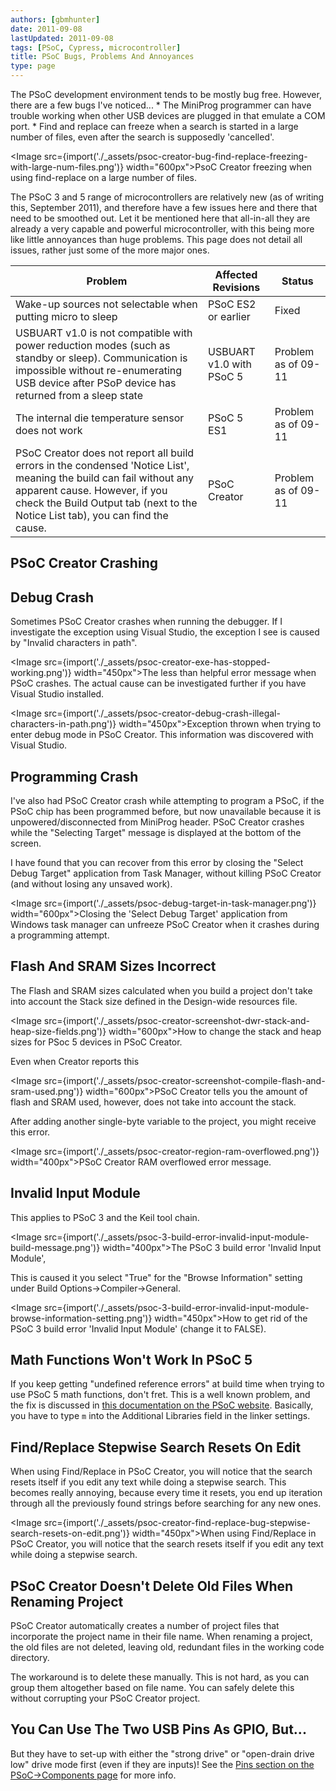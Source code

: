 ```yaml
---
authors: [gbmhunter]
date: 2011-09-08
lastUpdated: 2011-09-08
tags: [PSoC, Cypress, microcontroller]
title: PSoC Bugs, Problems And Annoyances
type: page
---
```


The PSoC development environment tends to be mostly bug free. However, there are a few bugs I've noticed...  * The MiniProg programmer can have trouble working when other USB devices are plugged in that emulate a COM port.  * Find and replace can freeze when a search is started in a large number of files, even after the search is supposedly 'cancelled'.

<Image src={import('./_assets/psoc-creator-bug-find-replace-freezing-with-large-num-files.png')} width="600px">PsoC Creator freezing when using find-replace on a large number of files.</Image>

The PSoC 3 and 5 range of microcontrollers are relatively new (as of writing this, September 2011), and therefore have a few issues here and there that need to be smoothed out. Let it be mentioned here that all-in-all they are already a very capable and powerful microcontroller, with this being more like little annoyances than huge problems. This page does not detail all issues, rather just some of the more major ones.

<table>
    <thead>
        <tr>
            <th>Problem</th>
            <th>Affected Revisions</th>
            <th>Status</th>
        </tr>
    </thead>
<tbody ><tr >
<td >Wake-up sources not selectable when putting micro to sleep</td>
<td >PSoC ES2 or earlier</td>
<td >Fixed</td>
</tr><tr >
<td >USBUART v1.0 is not compatible with power reduction modes (such as standby or sleep). Communication is impossible without re-enumerating USB device after PSoP device has returned from a sleep state</td>
<td >USBUART v1.0 with PSoC 5</td>
<td >Problem as of 09-11</td>
</tr><tr >
<td >The internal die temperature sensor does not work</td>
<td >PSoC 5 ES1</td>
<td >Problem as of 09-11</td>
</tr><tr >
<td >PSoC Creator does not report all build errors in the condensed 'Notice List', meaning the build can fail without any apparent cause. However, if you check the Build Output tab (next to the Notice List tab), you can find the cause.</td>
<td >PSoC Creator</td>
<td >Problem as of 09-11</td>
</tr></tbody></table>

## PSoC Creator Crashing

## Debug Crash

Sometimes PSoC Creator crashes when running the debugger. If I investigate the exception using Visual Studio, the exception I see is caused by "Invalid characters in path". 

<Image src={import('./_assets/psoc-creator-exe-has-stopped-working.png')} width="450px">The less than helpful error message when PSoC crashes. The actual cause can be investigated further if you have Visual Studio installed.</Image>

<Image src={import('./_assets/psoc-creator-debug-crash-illegal-characters-in-path.png')} width="450px">Exception thrown when trying to enter debug mode in PSoC Creator. This information was discovered with Visual Studio.</Image>

## Programming Crash

I've also had PSoC Creator crash while attempting to program a PSoC, if the PSoC chip has been programmed before, but now unavailable because it is unpowered/disconnected from MiniProg header. PSoC Creator crashes while the "Selecting Target" message is displayed at the bottom of the screen.

I have found that you can recover from this error by closing the "Select Debug Target" application from Task Manager, without killing PSoC Creator (and without losing any unsaved work).

<Image src={import('./_assets/psoc-debug-target-in-task-manager.png')} width="600px">Closing the 'Select Debug Target' application from Windows task manager can unfreeze PSoC Creator when it crashes during a programming attempt.</Image>

## Flash And SRAM Sizes Incorrect

The Flash and SRAM sizes calculated when you build a project don't take into account the Stack size defined in the Design-wide resources file.

<Image src={import('./_assets/psoc-creator-screenshot-dwr-stack-and-heap-size-fields.png')} width="600px">How to change the stack and heap sizes for PSoc 5 devices in PSoC Creator.</Image>

Even when Creator reports this

<Image src={import('./_assets/psoc-creator-screenshot-compile-flash-and-sram-used.png')} width="600px">PSoC Creator tells you the amount of flash and SRAM used, however, does not take into account the stack.</Image>

After adding another single-byte variable to the project, you might receive this error.

<Image src={import('./_assets/psoc-creator-region-ram-overflowed.png')} width="400px">PSoC Creator RAM overflowed error message.</Image>

## Invalid Input Module

This applies to PSoC 3 and the Keil tool chain.

<Image src={import('./_assets/psoc-3-build-error-invalid-input-module-build-message.png')} width="400px">The PSoC 3 build error 'Invalid Input Module',</Image>

This is caused it you select "True" for the "Browse Information" setting under Build Options->Compiler->General.

<Image src={import('./_assets/psoc-3-build-error-invalid-input-module-browse-information-setting.png')} width="450px">How to get rid of the PSoC 3 build error 'Invalid Input Module' (change it to FALSE).</Image>

## Math Functions Won't Work In PSoC 5

If you keep getting "undefined reference errors" at build time when trying to use PSoC 5 math functions, don't fret. This is a well known problem, and the fix is discussed in [this documentation on the PSoC website](http://www.cypress.com/?rID=42838). Basically, you have to type `m` into the Additional Libraries field in the linker settings.

## Find/Replace Stepwise Search Resets On Edit

When using Find/Replace in PSoC Creator, you will notice that the search resets itself if you edit any text while doing a stepwise search. This becomes really annoying, because every time it resets, you end up iteration through all the previously found strings before searching for any new ones.

<Image src={import('./_assets/psoc-creator-find-replace-bug-stepwise-search-resets-on-edit.png')} width="450px">When using Find/Replace in PSoC Creator, you will notice that the search resets itself if you edit any text while doing a stepwise search.</Image>

## PSoC Creator Doesn't Delete Old Files When Renaming Project

PSoC Creator automatically creates a number of project files that incorporate the project name in their file name. When renaming a project, the old files are not deleted, leaving old, redundant files in the working code directory.

The workaround is to delete these manually. This is not hard, as you can group them altogether based on file name. You can safely delete this without corrupting your PSoC Creator project.

## You Can Use The Two USB Pins As GPIO, But...

But they have to set-up with either the "strong drive" or "open-drain drive low" drive mode first (even if they are inputs)! See the [Pins section on the PSoC->Components page](/programming/microcontrollers/psoc/components#pins) for more info.
